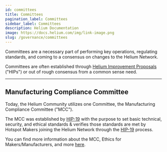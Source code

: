 ```yaml
---
id: committees
title: Committees
pagination_label: Committees
sidebar_label: Committees
description: Helium Documentation
image: https://docs.helium.com/img/link-image.png
slug: /governance/committees
---
```



<LegacyContentBanner />

Committees are a necessary part of performing key operations, regulating standards, and coming to a
consensus on changes to the Helium Network.

Committees are often established through [Helium Improvement Proposals][hip] ("HIPs") or out of
rough consensus from a common sense need.

---

## Manufacturing Compliance Committee

Today, the Helium Community utilizes one Committee, the Manufacturing Compliance Committee ("MCC").

The MCC was established by [HIP-19][hip-19] with the purpose to set basic technical, security, and
ethical standards & verifies those standards are met by Hotspot Makers joining the Helium Network
through the [HIP-19][hip-19] process.

You can find more information about the MCC, Ethics for Makers/Manufacturers, and more [here][mcc].

[hip-19]: https://github.com/helium/HIP/blob/main/0019-third-party-manufacturers.md
[mcc]: /hotspot-makers/compliance-committee
[hip]: /governance/hip
